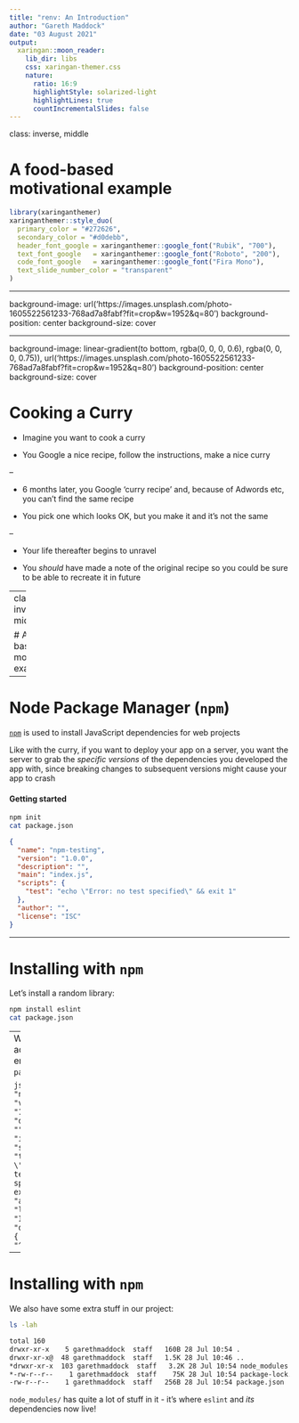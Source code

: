```yaml
---
title: "renv: An Introduction"
author: "Gareth Maddock"
date: "03 August 2021"
output:
  xaringan::moon_reader:
    lib_dir: libs
    css: xaringan-themer.css
    nature:
      ratio: 16:9
      highlightStyle: solarized-light
      highlightLines: true
      countIncrementalSlides: false
---
```


class: inverse, middle

# A food-based <br>motivational example

```r
library(xaringanthemer)
xaringanthemer::style_duo(
  primary_color = "#272626",
  secondary_color = "#d0debb",
  header_font_google = xaringanthemer::google_font("Rubik", "700"),
  text_font_google   = xaringanthemer::google_font("Roboto", "200"),
  code_font_google   = xaringanthemer::google_font("Fira Mono"),
  text_slide_number_color = "transparent"
)
```

---

background-image: url('https://images.unsplash.com/photo-1605522561233-768ad7a8fabf?fit=crop&w=1952&q=80')
background-position: center
background-size: cover

---

background-image: linear-gradient(to bottom, rgba(0, 0, 0, 0.6), rgba(0, 0, 0, 0.75)), url('https://images.unsplash.com/photo-1605522561233-768ad7a8fabf?fit=crop&w=1952&q=80')
background-position: center
background-size: cover

# Cooking a Curry

* Imagine you want to cook a curry

* You Google a nice recipe, follow the instructions, make a nice curry

--

* 6 months later, you Google 'curry recipe' and, because of Adwords etc, you 
can't find the same recipe

* You pick one which looks OK, but you make it and it's not the same

--

* Your life thereafter begins to unravel

* You _should_ have made a note of the original recipe so you could be sure to
be able to recreate it in future

---
class: inverse, middle

# A code-based <br>motivational example

---

# Node Package Manager (`npm`)

[`npm`](https://www.npmjs.com/) is used to install JavaScript dependencies for web projects

Like with the curry, if you want to deploy your app on a server, you want the 
server to grab the _specific versions_ of the dependencies you developed the app
with, since breaking changes to subsequent versions might cause your app to crash

#### Getting started

```sh
npm init
cat package.json
```

```json
{
  "name": "npm-testing",
  "version": "1.0.0",
  "description": "",
  "main": "index.js",
  "scripts": {
    "test": "echo \"Error: no test specified\" && exit 1"
  },
  "author": "",
  "license": "ISC"
}
```
---

# Installing with `npm`

Let's install a random library:

```sh
npm install eslint
cat package.json
```
--
We have some additional entries in our `package.json`:

```json
{
  "name": "npm-testing",
  "version": "1.0.0",
  "description": "",
  "main": "index.js",
  "scripts": {
    "test": "echo \"Error: no test specified\" && exit 1"
  },
  "author": "",
  "license": "ISC",
* "dependencies": {
*   "eslint": "^7.31.0"
* }
}
```
---

# Installing with `npm`

We also have some extra stuff in our project:

```sh
ls -lah
```
```txt
total 160
drwxr-xr-x    5 garethmaddock  staff   160B 28 Jul 10:54 .
drwxr-xr-x@  48 garethmaddock  staff   1.5K 28 Jul 10:46 ..
*drwxr-xr-x  103 garethmaddock  staff   3.2K 28 Jul 10:54 node_modules
*-rw-r--r--    1 garethmaddock  staff    75K 28 Jul 10:54 package-lock.json
-rw-r--r--    1 garethmaddock  staff   256B 28 Jul 10:54 package.json
```

`node_modules/` has quite a lot of stuff in it - it's where `eslint` and _its_
dependencies now live!

